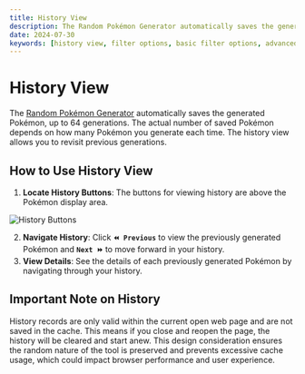 ```yaml
---
title: History View
description: The Random Pokémon Generator automatically saves the generated Pokémon, up to 64 generations. The actual number of saved Pokémon depends on how many Pokémon you generate each time. The history view allows you to revisit previous generations.
date: 2024-07-30
keywords: [history view, filter options, basic filter options, advanced filter options]
---
```


# History View

The [Random Pokémon Generator](/) automatically saves the generated Pokémon, up to 64 generations. The actual number of saved Pokémon depends on how many Pokémon you generate each time. The history view allows you to revisit previous generations.

## How to Use History View

1. **Locate History Buttons**: The buttons for viewing history are above the Pokémon display area.

![History Buttons](/img/docs/history-button.webp)

2. **Navigate History**: Click **`⏪ Previous`** to view the previously generated Pokémon and 
**`Next ⏩`** to move forward in your history. 
3. **View Details**: See the details of each previously generated Pokémon by navigating through your history.

## Important Note on History

History records are only valid within the current open web page and are not saved in the cache. This means if you close and reopen the page, the history will be cleared and start anew. This design consideration ensures the random nature of the tool is preserved and prevents excessive cache usage, which could impact browser performance and user experience.